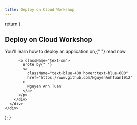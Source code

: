 ```yaml
---
title: Deploy on Cloud Workshop
---
```



  return (
    <div className="relative isolate min-h-[80vh]">
      <div className="mx-auto max-w-3xl py-32 sm:py-48 lg:py-56">
        <div className="text-center">
          <h2 className="text-3xl mb-3 font-bold tracking-tight dark:text-white text-gray-900 sm:text-4xl ">
            Deploy on Cloud Workshop
          </h2>
          <p className="text-lg">
            You'll learn how to deploy an application on,{" "}
            <Link href="/introduction" className="text-blue-400 hover:text-blue-600">
              read now
            </Link>
          </p>

          <p className="text-sm">
            Wrote by{" "}
            <a
              className="text-blue-400 hover:text-blue-600"
              href="https://www.github.com/NguyenAnhTuan1912"
            >
              Nguyen Anh Tuan
            </a>
          </p>
        </div>
      </div>
    </div>

);
}

<IndexPage />
